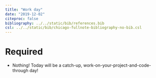 ```yaml
---
title: "Work day"
date: "2019-12-02"
citeproc: false
bibliography: ../../static/bib/references.bib
csl: ../../static/bib/chicago-fullnote-bibliography-no-bib.csl
---
```


# Required

- Nothing! Today will be a catch-up, work-on-your-project-and-code-through day!